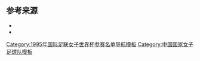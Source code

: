 {{National squad
 | name= 1995年女足世界杯中国队参赛名单
 | bg = Red
 | fg = Yellow
 | flag = the People's Republic of China
 | country = CHN
 | team link = 中国女子国家足球队
 | title = 中国队参赛名单
 | comp link = 1995年國際足協女子世界盃
 | comp = 1995年女子世界杯足球赛
 | gender = female
 | p1 = [[钟红莲]] 
 | p2 = [[王丽萍 (足球运动员)|王丽萍]] 
 | p3 = [[范运杰]] 
 | p4 = [[于红旗]] 
 | p5 = [[周阳 (足球运动员)|周阳]] 
 | p6 = [[周华]] 
 | p7 = [[韦海英]] 
 | p8 = [[水庆霞]] 
 | p9 = [[孙雯]] 
 | p10 = [[刘爱玲]] 
 | p11 = [[孙庆梅]] 
 | p12 = [[温莉蓉]]
 | p13 = [[牛丽杰]] 
 | p14 = [[谢慧琳]]
 | p15 = [[施桂红]] 
 | p16 = [[陈玉凤]] 
 | p17 = [[赵利红]] 
 | p18 = [[满艳玲]] 
 | p19 = [[李影 (1973年)|李影]] 
 | p20 = [[高红]] 
 | coach = [[马元安]]
}}<noinclude>
==参考来源==
{{ReflistH}}
* {{cite web|title=FIFA Women's World Cup Sweden 1995: China PR|url=http://www.fifa.com/tournaments/archive/tournament=103/edition=4654/teams/team=1882892.html|accessdate=2009-04-13|publisher=[[国际足球联合会|FIFA]]|language=en}}
* {{cite web|title=回顾1995年女足世界杯 中国队参赛名单一览|url=http://sports.sohu.com/20070908/n252037002.shtml|accessdate=2009-04-13|author=十七|date=2007-09-08|publisher=搜狐体育}}
{{ReflistF}}
[[Category:1995年国际足联女子世界杯参赛名单导航模板‎]]
[[Category:中国国家女子足球队模板]]
</noinclude>